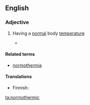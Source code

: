 ==English==
{{was wotd|2012|March|10}}
===Adjective===
{{en-adj}}

#{{medicine}} Having a [[normal]] body [[temperature]]
#* {{quote-book|passage=In contrast to cold preservation, the concept of '''normothermic''' preservation is to maintain the cellular metabolism.
|pageurl=http://www.google.ca/books?id=InNIn7dizxkC&pg=PA3&dq=normothermic&cd=1&redir_esc=y#v=onepage&q=normothermic&f=false
|page=3
|title=Methods in Bioengineering: Organ Preservation and Reengineering
|author=Korkut Uygun, Charles Y. Lee
|year=2011
|isbn=978-1-60807-013-8}}

====Related terms====
*[[normothermia]]

====Translations====
{{trans-top|having normal body temperature}}
* Finnish: {{t|fi|normaalilämpöinen}}
{{trans-mid}}
{{trans-bottom}}

[[ta:normothermic]]